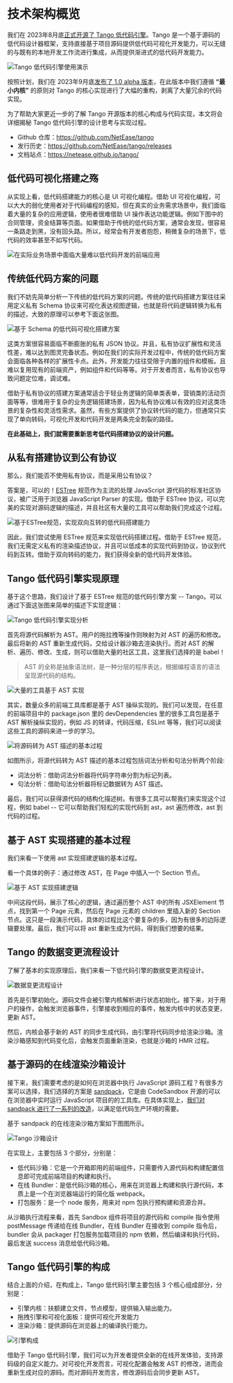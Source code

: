 # 技术架构概览

我们在 2023年8月底[正式开源了 Tango 低代码引擎](https://juejin.cn/post/7273051203562749971)。Tango 是一个基于源码的低代码设计器框架，支持直接基于项目源码提供低代码可视化开发能力，可以无缝的与既有的本地开发工作流进行集成，从而提供渐进式的低代码开发能力。

![Tango 低代码引擎使用演示](https://p6.music.126.net/obj/wonDlsKUwrLClGjCm8Kx/30108735057/7ba9/dced/9ac3/420f6e04b371dd47de06e7d71142560d.gif)

按照计划，我们在 2023年9月底[发布了 1.0 alpha 版本](https://github.com/NetEase/tango/releases)，在此版本中我们遵循 **“最小内核”** 的原则对 Tango 的核心实现进行了大幅的重构，剥离了大量冗余的代码实现。

为了帮助大家更近一步的了解 Tango 开源版本的核心构成与代码实现，本文将会详细揭秘 Tango 低代码引擎的设计思考与实现过程。

- Github 仓库：<https://github.com/NetEase/tango>
- 发行历史：<https://github.com/NetEase/tango/releases>
- 文档站点：<https://netease.github.io/tango/>

## 低代码可视化搭建之殇

从实现上看，低代码搭建能力的核心是 UI 可视化编程。借助 UI 可视化编程，可以大大的弱化使用者对于代码编程的感知，但在真实的业务需求场景中，我们面临着大量的复杂的应用逻辑，使用者很难借助 UI 操作表达功能逻辑。例如下图中的合同管理，资金结算等页面。如果借助于传统的低代码方案，通常会发现，很容易一条路走到黑，没有回头路。所以，经常会有开发者抱怨，稍微复杂的场景下，低代码的效率甚至不如写代码。

![在实际业务场景中面临大量难以低代码开发的前端应用](https://p5.music.126.net/obj/wonDlsKUwrLClGjCm8Kx/30577891541/dac5/e050/986b/9466633e32518be2685e882618343251.png)

## 传统低代码方案的问题

我们不妨先简单分析一下传统的低代码方案的问题。传统的低代码搭建方案往往采用定义私有 Schema 协议来可视化表达视图逻辑，也就是将代码逻辑转换为私有的描述，大致的原理可以参考下面这张图。

![基于 Schema 的低代码可视化搭建方案](https://p6.music.126.net/obj/wonDlsKUwrLClGjCm8Kx/30577932595/1456/2196/aeee/a10fbe99c3f6d050629b140ecfbbc257.png)

这类方案很容易面临不断膨胀的私有 JSON 协议。并且，私有协议扩展性和灵活性差，难以达到图灵完备状态。例如在我们的实际开发过程中，传统的低代码方案会面临各种各样的扩展性卡点。此外，开发能力往往受限于内置的组件和模板。且难以复用现有的前端资产，例如组件和代码等等。对于开发者而言，私有协议也导致问题定位难，调试难。

借助于私有协议的搭建方案通常适合于轻业务逻辑的简单类表单，营销类的活动页面等等，很难用于复杂的业务逻辑搭建场景，因为私有协议难以有效的应对这类场景的复杂性和灵活性需求。虽然，有些方案提供了协议转代码的能力，但通常只实现了单向转码，可视化开发和代码开发是两条完全割裂的路径。

**在此基础上，我们就需要重新思考低代码搭建协议的设计问题。**

## 从私有搭建协议到公有协议

那么，我们能否不使用私有协议，而是采用公有协议？

答案是，可以的！[ESTree](https://github.com/estree/estree) 规范作为主流的处理 JavaScript 源代码的标准社区协议，被广泛用于浏览器 JavaScript Parser 的实现。借助于 ESTree 协议，可以完美的实现对源码逻辑的描述，并且社区有大量的工具可以帮助我们完成这个过程。

![基于ESTree规范，实现双向互转的低代码搭建能力](https://p6.music.126.net/obj/wonDlsKUwrLClGjCm8Kx/30578051842/b7b4/f625/9458/3ead74325547a45f501ae99c7270cffa.png)

因此，我们尝试使用 ESTree 规范来实现低代码搭建过程。借助于 ESTree 规范，我们无需定义私有的渲染描述协议，并且可以低成本的实现代码到协议，协议到代码到互转。借助于双向转码的能力，我们获得全新的低代码开发体验。

## Tango 低代码引擎实现原理

基于这个思路，我们设计了基于 ESTree 规范的低代码引擎方案 -- Tango。可以通过下面这张图来简单的描述下实现逻辑：

![Tango 低代码引擎实现分析](https://p5.music.126.net/obj/wonDlsKUwrLClGjCm8Kx/30578073085/61cd/b2db/e103/9ed9dd334a6679c6ec18a02270efe446.png)

首先将源代码解析为 AST。用户的拖拉拽等操作则映射为对 AST 的遍历和修改。最后将新的 AST 重新生成代码，交给设计器沙箱去渲染执行。而对 AST 的解析、遍历、修改、生成，则可以借助大量的社区工具，这里我们选择的是 babel！

> AST 的全称是抽象语法树，是一种分层的程序表达，根据编程语言的语法呈现源代码的结构。

![大量的工具基于 AST 实现](https://p6.music.126.net/obj/wonDlsKUwrLClGjCm8Kx/30578121562/578f/1bac/9dd3/69b5b4e5c1171babf4db427f41981b4d.png)

其实，数量众多的前端工具库都是基于 AST 操纵实现的。我们可以发现，在任意的前端项目中的 package.json 里的 devDependencies 里的很多工具包是基于 AST 解析操纵实现的，例如 JS 的转译，代码压缩，ESLint 等等，我们可以阅读这些工具的源码来进一步的学习。

![将源码转为 AST 描述的基本过程](https://p6.music.126.net/obj/wonDlsKUwrLClGjCm8Kx/30578132788/1f4b/d7d7/56b8/feb4220a611afae0629d76758479118a.png)

如图所示，将源代码转为 AST 描述的基本过程包括词法分析和句法分析两个阶段:

- 词法分析：借助词法分析器将代码字符串分割为标记列表。
- 句法分析：借助句法分析器将标记数据转为 AST 描述。

最后，我们可以获得源代码的结构化描述树。有很多工具可以帮我们来实现这个过程，例如 babel -- 它可以帮助我们轻松的实现代码到 ast，ast 遍历修改，ast 到代码的过程。

## 基于 AST 实现搭建的基本过程

我们来看一下使用 ast 实现搭建逻辑的基本过程。

看一个具体的例子：通过修改 AST，在 Page 中插入一个 Section 节点。

![基于 AST 实现搭建逻辑](https://p6.music.126.net/obj/wonDlsKUwrLClGjCm8Kx/30579119959/aea0/6e5a/6aba/979804c4270f5ad05b84da2220624afd.png)

中间这段代码，展示了核心的逻辑，通过遍历整个 AST 中的所有 JSXElement 节点，找到第一个 Page 元素，然后在 Page 元素的 children 里插入新的 Section 节点。这只是一段演示代码，具体的过程比这个要复杂的多，因为有很多的边际逻辑要处理。最后，我们可以将 ast 重新生成为代码，得到我们想要的结果。

## Tango 的数据变更流程设计

了解了基本的实现原理后，我们来看一下低代码引擎的数据变更流程设计。

![数据变更流程设计](https://p6.music.126.net/obj/wonDlsKUwrLClGjCm8Kx/30579135078/e381/579c/61ed/91e110abd1d17c742e8aa7d407d0327b.png)

首先是引擎初始化。源码文件会被引擎内核解析进行状态初始化。接下来，对于用户的操作，会触发浏览器事件，引擎接收到相应的事件，触发内核中的状态变更，更新 AST。

然后，内核会基于新的 AST 的同步生成代码，由引擎将代码同步给渲染沙箱。渲染沙箱感知到代码变化后，会触发页面重新渲染，也就是沙箱的 HMR 过程。

## 基于源码的在线渲染沙箱设计

接下来，我们需要考虑的是如何在浏览器中执行 JavaScript 源码工程？有很多方案可以选择，我们选择的方案是 [sandpack](https://sandpack.codesandbox.io/)，它是由 CodeSandbox 开源的可以在浏览器中实时运行 JavaScript 项目的的工具库。在具体实现上，[我们对 sandpack 进行了一系列的改造](https://juejin.cn/post/7102243774985666596)，以满足低代码生产环境的需要。

基于 sandpack 的在线渲染沙箱方案如下图图所示。

![Tango 沙箱设计](https://p5.music.126.net/obj/wonDlsKUwrLClGjCm8Kx/30579143007/ab5d/3611/950e/5ae276b6131a4a479d6fb10e50ebbfcb.png)

在实现上，主要包括 3 个部分，分别是：​

- 低代码沙箱：它是一个开箱即用的前端组件，只需要传入源代码和构建配置信息即可完成前端项目的构建和执行。
- 在线 Bundler：是低代码沙箱的核心，用来在浏览器上构建和执行源代码，本质上是一个在浏览器端运行的简化版 webpack。
- 打包服务：是一个 node 服务，用来对 npm 包执行预构建和资源合并。

从沙箱执行流程来看，首先 Sandbox 组件将项目的源代码和 compile 指令使用 postMessage 传递给在线 Bundler，在线 Bundler 在接收到 compile 指令后，bundler 会从 packager 打包服务加载项目的 npm 依赖，然后编译和执行代码，最后发送 success 消息给低代码沙箱。

## Tango 低代码引擎的构成

结合上面的介绍，在构成上，Tango 低代码引擎主要包括 3 个核心组成部分，分别是：

- 引擎内核：扶额建立文件，节点模型，提供输入输出能力。
- 拖拽引擎和可视化面板：提供可视化开发能力
- 渲染沙箱：提供源码在浏览器上的编译执行能力。

![引擎构成](https://p6.music.126.net/obj/wonDlsKUwrLClGjCm8Kx/30579167082/1404/27e2/b8e5/0c719ca82494a282080d73adeff7196e.png)

借助于 Tango 低代码引擎，我们可以为开发者提供全新的在线开发体验，支持源码级的自定义能力。对可视化开发而言，可视化配置会触发 AST 的修改，进而会重新生成对应的源码。而对源码开发而言，修改源码后会同步更新 AST。
